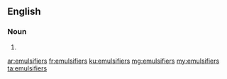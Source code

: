 ==English==

===Noun===
{{head|en|noun plural form}}

# {{plural of|emulsifier|lang=en}}

[[ar:emulsifiers]]
[[fr:emulsifiers]]
[[ku:emulsifiers]]
[[mg:emulsifiers]]
[[my:emulsifiers]]
[[ta:emulsifiers]]